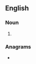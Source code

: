 ==English==

===Noun===
{{head|en|noun plural form}}

# {{plural of|blype|lang=en}}

===Anagrams===
* {{anagrams|en|a=belpsy|byspel}}